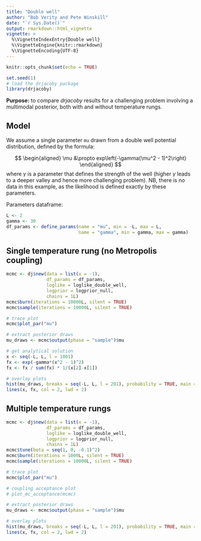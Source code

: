 ---
title: "Double well"
author: "Bob Verity and Pete Winskill"
date: "`r Sys.Date()`"
output: rmarkdown::html_vignette
vignette: >
  %\VignetteIndexEntry{Double well}
  %\VignetteEngine{knitr::rmarkdown}
  %\VignetteEncoding{UTF-8}
---

```{r setup, include=FALSE}
knitr::opts_chunk$set(echo = TRUE)
```

```{r, echo = FALSE}
set.seed(1)
# load the drjacoby package
library(drjacoby)
```

**Purpose:** to compare *drjacoby* results for a challenging problem involving a multimodal posterior, both with and without temperature rungs.

## Model

We assume a single parameter `mu` drawn from a double well potential distribution, defined by the formula:

$$
\begin{aligned}
  \mu &\propto exp\left(-\gamma(\mu^2 - 1)^2\right)
\end{aligned}
$$
where $\gamma$ is a parameter that defines the strength of the well (higher $\gamma$ leads to a deeper valley and hence more challenging problem). NB, there is no data in this example, as the likelihood is defined exactly by these parameters.

Parameters dataframe:

```{r}
L <- 2
gamma <- 30
df_params <- define_params(name = "mu", min = -L, max = L,
                           name = "gamma", min = gamma, max = gamma)
```


## Single temperature rung (no Metropolis coupling)

```{r}
mcmc <- dj$new(data = list(x = -1),
               df_params = df_params,
               loglike = loglike_double_well,
               logprior = logprior_null,
               chains = 1L)
mcmc$burn(iterations = 10000L, silent = TRUE)
mcmc$sample(iterations = 10000L, silent = TRUE)
```

```{r, fig.width=6, fig.height=5}
# trace plot
mcmc$plot_par("mu")
```

```{r}
# extract posterior draws
mu_draws <- mcmc$output(phase = "sample")$mu

# get analytical solution
x <- seq(-L, L, l = 1001)
fx <- exp(-gamma*(x^2 - 1)^2)
fx <- fx / sum(fx) * 1/(x[2]-x[1])

# overlay plots
hist(mu_draws, breaks = seq(-L, L, l = 201), probability = TRUE, main = "", col = "black")
lines(x, fx, col = 2, lwd = 2)
```


## Multiple temperature rungs

```{r}
mcmc <- dj$new(data = list(x = -1),
               df_params = df_params,
               loglike = loglike_double_well,
               logprior = logprior_null,
               chains = 1L)
mcmc$tune(beta = seq(1, 0, -0.1)^2)
mcmc$burn(iterations = 1000L, silent = TRUE)
mcmc$sample(iterations = 10000L, silent = TRUE)
```

```{r, fig.width=6, fig.height=5}
# trace plot
mcmc$plot_par("mu")

# coupling acceptance plot
# plot_mc_acceptance(mcmc)
```

```{r, fig.width=6, fig.height=5}
# extract posterior draws
mu_draws <- mcmc$output(phase = "sample")$mu

# overlay plots
hist(mu_draws, breaks = seq(-L, L, l = 201), probability = TRUE, main = "", col = "black")
lines(x, fx, col = 2, lwd = 2)
```
